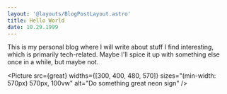 ```yaml
---
layout: '@layouts/BlogPostLayout.astro'
title: Hello World
date: 10.29.1999
---
```



This is my personal blog where I will write about stuff I find interesting, which is primarily tech-related. Maybe I'll spice it up with something else once in a while, but maybe not.

<Picture src={great} widths={[300, 400, 480, 570]} sizes="(min-width: 570px) 570px, 100vw" alt="Do something great neon sign" />
